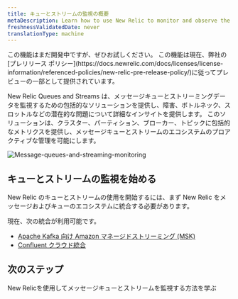 ```yaml
---
title: キューとストリームの監視の概要
metaDescription: Learn how to use New Relic to monitor and observe the performance of your Kafka message queues and streaming data.
freshnessValidatedDate: never
translationType: machine
---
```


<Callout title="プレビュー">
  この機能はまだ開発中ですが、ぜひお試しください。 この機能は現在、弊社の[プレリリース ポリシー](https://docs.newrelic.com/docs/licenses/license-information/referenced-policies/new-relic-pre-release-policy/)に従ってプレビューの一部として提供されています。
</Callout>

New Relic Queues and Streams は、メッセージキューとストリーミングデータを監視するための包括的なソリューションを提供し、障害、ボトルネック、スロットルなどの潜在的な問題について詳細なインサイトを提供します。 このソリューションは、クラスター、パーティション、ブローカー、トピックに包括的なメトリクスを提供し、メッセージキューとストリームのエコシステムのプロアクティブな管理を可能にします。

<img title="Message-queues-and-streaming-monitoring" alt="Message-queues-and-streaming-monitoring" src="/images/kafka-monitoring.webp" />

## キューとストリームの監視を始める

New Relic のキューとストリームの使用を開始するには、まず New Relic をメッセージおよびキューのエコシステムに統合する必要があります。

現在、次の統合が利用可能です。

* [Apache Kafka 向け Amazon マネージドストリーミング (MSK)](/docs/message-queues-streaming/installation/aws-managed-kafka-msk-integration)
* [Confluent クラウド統合](/docs/message-queues-streaming/installation/confluent-cloud-integration)

## 次のステップ

<DocTiles>
  <DocTile title="Data and UI" path="/docs/message-queues-streaming/ui-data/understand-ui">New Relicを使用してメッセージキューとストリームを監視する方法を学ぶ</DocTile>
</DocTiles>